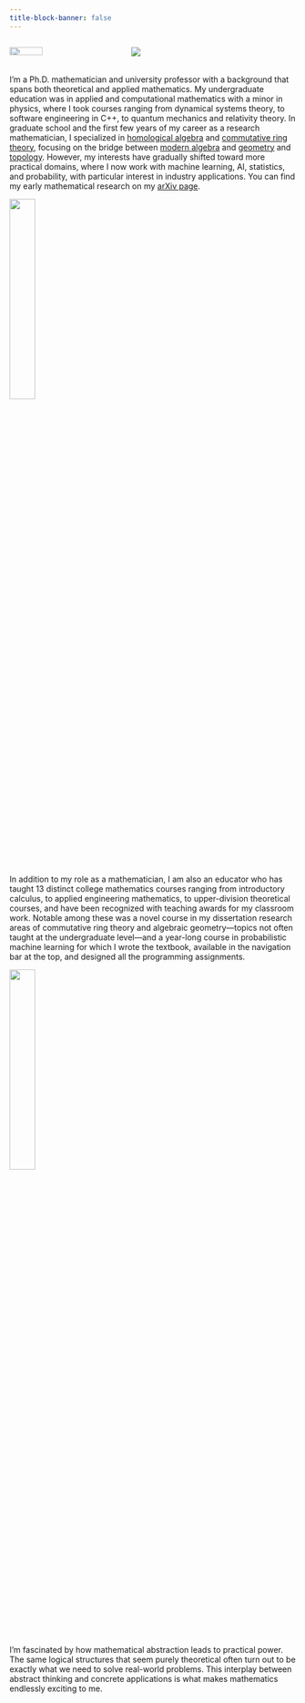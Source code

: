 ```yaml
---
title-block-banner: false
---
```


::: {.columns}

::: {.column width="40%"}
![](img/left-arrow-straight.svg){fig-align='center' width=55%}
:::

::: {.column width="60%"}
![](img/headshot-blur-01.jpg){fig-align='center'}
:::

:::

I'm a Ph.D. mathematician and university professor with a background that spans both theoretical and applied mathematics. My undergraduate education was in applied and computational mathematics with a minor in physics, where I took courses ranging from dynamical systems theory, to software engineering in C++, to quantum mechanics and relativity theory. In graduate school and the first few years of my career as a research mathematician, I specialized in [homological algebra](https://en.wikipedia.org/wiki/Homological_algebra){target="_blank"} and [commutative ring theory](https://en.wikipedia.org/wiki/Commutative_algebra){target="_blank"}, focusing on the bridge between [modern algebra](https://en.wikipedia.org/wiki/Abstract_algebra){target="_blank"} and [geometry](https://en.wikipedia.org/wiki/Algebraic_geometry){target="_blank"} and [topology](https://en.wikipedia.org/wiki/Algebraic_topology){target="_blank"}. However, my interests have gradually shifted toward more practical domains, where I now work with machine learning, AI, statistics, and probability, with particular interest in industry applications.  You can find my early mathematical research on my [arXiv page](https://arxiv.org/a/myers_j_2.html){target="_blank"}.

![](img/h-bar.svg){fig-align='center' width=30%}

In addition to my role as a mathematician, I am also an educator who has taught 13 distinct college mathematics courses ranging from introductory calculus, to applied engineering mathematics, to upper-division theoretical courses, and have been recognized with teaching awards for my classroom work. Notable among these was a novel course in my dissertation research areas of commutative ring theory and algebraic geometry—topics not often taught at the undergraduate level—and a year-long course in probabilistic machine learning for which I wrote the textbook, available in the navigation bar at the top, and designed all the programming assignments.

![](img/h-bar-2.svg){fig-align='center' width=30%}

I'm fascinated by how mathematical abstraction leads to practical power. The same logical structures that seem purely theoretical often turn out to be exactly what we need to solve real-world problems. This interplay between abstract thinking and concrete applications is what makes mathematics endlessly exciting to me.